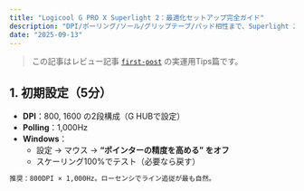 ```yaml
---
title: "Logicool G PRO X Superlight 2：最適化セットアップ完全ガイド"
description: "DPI/ポーリング/ソール/グリップテープ/パッド相性まで、Superlight 2 を“買って5分で安定”させる実践手順。"
date: "2025-09-13"
---
```


> この記事はレビュー記事 [`first-post`](/blog/first-post) の実運用Tips篇です。

## 1. 初期設定（5分）
- **DPI**：800, 1600 の2段構成（G HUBで設定）  
- **Polling**：1,000Hz  
- **Windows**：  
  - 設定 → マウス → **“ポインターの精度を高める” をオフ**  
  - スケーリング100%でテスト（必要なら戻す）

```txt
推奨：800DPI × 1,000Hz。ローセンシでライン追従が最も自然。
